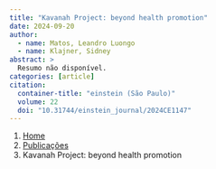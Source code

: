 ```yaml
---
title: "Kavanah Project: beyond health promotion"
date: 2024-09-20
author:
  - name: Matos, Leandro Luongo
  - name: Klajner, Sidney
abstract: > 
  Resumo não disponível.
categories: [article]
citation: 
  container-title: "einstein (São Paulo)"
  volume: 22
  doi: "10.31744/einstein_journal/2024CE1147"
---
```


```{=html}
<nav aria-label="breadcrumb">
  <ol class="breadcrumb">
    <li class="breadcrumb-item"><a href="../../index.html">Home</a></li>
    <li class="breadcrumb-item"><a href="../index.html">Publicações</a></li>
    <li class="breadcrumb-item active" aria-current="page">Kavanah Project: beyond health promotion</li>
  </ol>
</nav>
```
